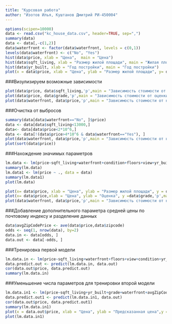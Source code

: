```yaml
---
title: "Курсовая работа"
author: "Изотов Илья, Куштанов Дмитрий РИ-450004"
---
```


```r
options(scipen=10000)
data <- read.csv("kc_house_data.csv", header=TRUE, sep=",")
summary(data)
data <- data[,-c(1,2)]
data$waterfront <- factor(data$waterfront, levels = c(0,1))
levels(data$waterfront) <- c("No", "Yes")
hist(data$price, xlab = "Цена",  main = "Цена")
hist(data$sqft_living, xlab = "Размер жилой площади", main = "Жилая площадь")
hist(data$yr_built, xlab = "Год постройки", main = "Год постройки")
plot(x = data$price, xlab = "Цена", ylab = "Размер жилой площади", y= data$sqft_living, main = "Зависимость цены от размера жилой площади" )
```


###Визулизируем возможные зависимости

```R
plot(data$price, data$sqft_living,'p',main = "Зависимость стоимости от размера жилой площади")
plot(data$price, data$grade,'p',main = "Зависимость стоимости от оценки")
plot(data$waterfront, data$price,'p',main = "Зависимость стоимости от наличия вида на набережную")
```

###Очистка от выбросов

```r
summary(data[data$waterfront=="No", ]$price)
data <- data[data$sqft_living<13000,]
data<- data[data$price<2*10^6,]
data <- data[!(data$price>4*10^6 & data$waterfront=="Yes"), ]
plot(data$waterfront, data$price,'p',main = "Зависимость стоимости от наличия вида на набережную")
plot(sort(data$price))
```

###Нахождение значимых параметров

```r
lm.data <- lm(price~sqft_living+waterfront+condition+floors+view+yr_built+grade+bedrooms+bathrooms+lat+long+sqft_living15, data = data)
summary(lm.data)
lm.data1 <- lm(price ~ ., data = data)
summary(lm.data1)
plot(lm.data)
```

```R
plot(x= data$price, xlab = "Цена", ylab = "Размер жилой площади", y = data$sqft_living,'p',main = "Зависимость стоимости от размера жилой площади")
plot(x= data$price,xlab = "Цена", ylab = "Оценка", y =data$grade,'p',main = "Зависимость стоимости от оценки")
plot(data$waterfront, data$price,'p',main = "Зависимость стоимости от наличия вида на набережную")
```

###Добавление дополнительного параметра средней цены по почтовому индексу и разделение данных

```r
data$avgZipCodePrice <- ave(data$price,data$zipcode)
odds <- seq(1, nrow(data), by=2)
data.in <- data[odds, ]
data.out <- data[-odds, ]
```

###Тренировка первой модели

```r
lm.data.in <- lm(price~sqft_living+waterfront+floors+view+condition+yr_built+grade+bedrooms+bathrooms+lat+long+sqft_living15+avgZipCodePrice, data = data.in)
data.predict.out <- predict(lm.data.in, data.out)
cor(data.out$price, data.predict.out)
summary(lm.data.in)
```


###Уменьшение числа параметров для тренировки второй модели

```r

lm.data.in1 <- lm(price~sqft_living+yr_built+grade+waterfront+avgZipCodePrice, data = data.in)
data.predict.out1 <- predict(lm.data.in1, data.out)
cor(data.out$price, data.predict.out1)
summary(lm.data.in1)
plot(x = data.out$price, xlab = "Цена", ylab = "Предсказанная цена",y =  data.predict.out1, main = "Зависимость проверяемых цен от предсказанных")
plot(lm.data.in1)
```
